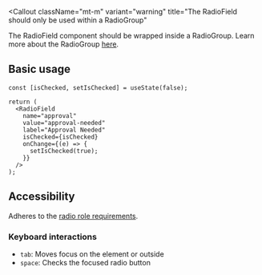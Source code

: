 

<Callout
  className="mt-m"
  variant="warning"
  title="The RadioField should only be used within a RadioGroup"
>
  The RadioField component should be wrapped inside a RadioGroup. Learn more
  about the RadioGroup [here](/docs/components/radio-group).
</Callout>

## Basic usage

<Preview>
  <DemoRadioField />
</Preview>

```tsx
const [isChecked, setIsChecked] = useState(false);

return (
  <RadioField
    name="approval"
    value="approval-needed"
    label="Approval Needed"
    isChecked={isChecked}
    onChange={(e) => {
      setIsChecked(true);
    }}
  />
);
```

## Accessibility

Adheres to the [radio role requirements](https://www.w3.org/TR/wai-aria-1.2/#radio).

### Keyboard interactions

- `tab`: Moves focus on the element or outside
- `space`: Checks the focused radio button
